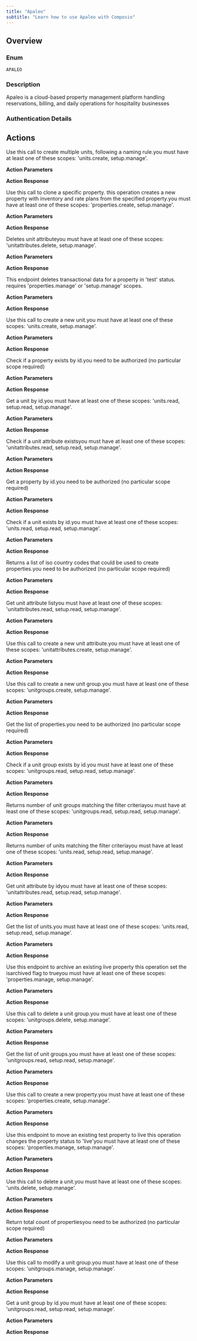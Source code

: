 ```yaml
---
title: "Apaleo"
subtitle: "Learn how to use Apaleo with Composio"
---
```



## Overview

### Enum
`APALEO`

### Description
Apaleo is a cloud-based property management platform handling reservations, billing, and daily operations for hospitality businesses

### Authentication Details

<Accordion title="OAUTH2">
<ParamField path="client_id" type="string" required={true}>
</ParamField>

<ParamField path="client_secret" type="string" required={true}>
</ParamField>

<ParamField path="oauth_redirect_uri" type="string" default="https://backend.composio.dev/api/v1/auth-apps/add">
</ParamField>

<ParamField path="scopes" type="string" default="offline_access,account.manage,account.suspend,accounting.read,authorizations.manage,authorizations.read,availability.manage,availability.read,charges.delete,companies.manage,companies.read,depositItems.manage,deposits.manage,deposits.read,folios.manage,folios.payment-with-charges,folios.read,invoices.manage,invoices.read,logs.read,maintenances.manage,maintenances.read,offer-index.read,offers.read,operations.change-room-state,operations.trigger-night-audit,payment-accounts.manage,payment-accounts.read,payments.manage,payments.read,prepayment-notices.read,rateplans.read-corporate,rateplans.read-negotiated,rates.manage,rates.read,reports.read,reservations.force-manage,reservations.manage,reservations.read,routings.create,routings.manage,routings.read,servicegroups.create,servicegroups.manage,servicegroups.read,setup.manage,setup.read">
</ParamField>

</Accordion>


## Actions

<AccordionGroup>
<Accordion title="APALEO_CREATE_MULTIPLE_UNITS">
Use this call to create multiple units, following a naming rule.you must have at least one of these scopes: 'units.create, setup.manage'.

**Action Parameters**

<ParamField path="units" type="array" required={true}>
</ParamField>


**Action Response**

<ParamField path="data" type="object">
</ParamField>

<ParamField path="successful" type="boolean">
</ParamField>

<ParamField path="error" type="">
</ParamField>

</Accordion>

<Accordion title="APALEO_CLONES_A_PROPERTY">
Use this call to clone a specific property. this operation creates a new property with inventory and rate plans from the specified property.you must have at least one of these scopes: 'properties.create, setup.manage'.

**Action Parameters**

<ParamField path="id" type="string" required={true}>
</ParamField>

<ParamField path="description" type="object">
</ParamField>

<ParamField path="code" type="string" required={true}>
</ParamField>

<ParamField path="name" type="object" required={true}>
</ParamField>

<ParamField path="companyName" type="string" required={true}>
</ParamField>

<ParamField path="managingDirectors" type="string">
</ParamField>

<ParamField path="commercialRegisterEntry" type="string" required={true}>
</ParamField>

<ParamField path="taxId" type="string" required={true}>
</ParamField>

<ParamField path="location__addressLine1" type="string">
</ParamField>

<ParamField path="location__addressLine2" type="string">
</ParamField>

<ParamField path="location__postalCode" type="string">
</ParamField>

<ParamField path="location__city" type="string">
</ParamField>

<ParamField path="location__regionCode" type="string">
</ParamField>

<ParamField path="location__countryCode" type="string">
</ParamField>

<ParamField path="bankAccount__iban" type="string">
</ParamField>

<ParamField path="bankAccount__bic" type="string">
</ParamField>

<ParamField path="bankAccount__bank" type="string">
</ParamField>

<ParamField path="paymentTerms" type="object" required={true}>
</ParamField>

<ParamField path="timeZone" type="string" required={true}>
</ParamField>

<ParamField path="defaultCheckInTime" type="string" required={true}>
</ParamField>

<ParamField path="defaultCheckOutTime" type="string" required={true}>
</ParamField>

<ParamField path="currencyCode" type="string" required={true}>
</ParamField>


**Action Response**

<ParamField path="data" type="object">
</ParamField>

<ParamField path="successful" type="boolean">
</ParamField>

<ParamField path="error" type="">
</ParamField>

</Accordion>

<Accordion title="APALEO_DELETES_UNIT_ATTRIBUTE">
Deletes unit attributeyou must have at least one of these scopes: 'unitattributes.delete, setup.manage'.

**Action Parameters**

<ParamField path="id" type="string" required={true}>
</ParamField>


**Action Response**

<ParamField path="data" type="object">
</ParamField>

<ParamField path="successful" type="boolean">
</ParamField>

<ParamField path="error" type="">
</ParamField>

</Accordion>

<Accordion title="APALEO_RESET_A_TEST_PROPERTY_AND_DELETE_ALL_TRANSACTIONAL_DATA">
This endpoint deletes transactional data for a property in 'test' status. requires 'properties.manage' or 'setup.manage' scopes.

**Action Parameters**

<ParamField path="id" type="string" required={true}>
</ParamField>


**Action Response**

<ParamField path="data" type="object">
</ParamField>

<ParamField path="successful" type="boolean">
</ParamField>

<ParamField path="error" type="">
</ParamField>

</Accordion>

<Accordion title="APALEO_CREATE_A_UNIT">
Use this call to create a new unit.you must have at least one of these scopes: 'units.create, setup.manage'.

**Action Parameters**

<ParamField path="description" type="object" required={true}>
</ParamField>

<ParamField path="propertyId" type="string" required={true}>
</ParamField>

<ParamField path="name" type="string" required={true}>
</ParamField>

<ParamField path="unitGroupId" type="string">
</ParamField>

<ParamField path="maxPersons" type="integer" required={true}>
</ParamField>

<ParamField path="condition" type="string">
</ParamField>

<ParamField path="attributes" type="array">
</ParamField>

<ParamField path="connectedUnits" type="array">
</ParamField>


**Action Response**

<ParamField path="data" type="object">
</ParamField>

<ParamField path="successful" type="boolean">
</ParamField>

<ParamField path="error" type="">
</ParamField>

</Accordion>

<Accordion title="APALEO_CHECK_IF_A_PROPERTY_EXISTS">
Check if a property exists by id.you need to be authorized (no particular scope required)

**Action Parameters**

<ParamField path="id" type="string" required={true}>
</ParamField>


**Action Response**

<ParamField path="data" type="object">
</ParamField>

<ParamField path="successful" type="boolean">
</ParamField>

<ParamField path="error" type="">
</ParamField>

</Accordion>

<Accordion title="APALEO_GET_A_UNIT">
Get a unit by id.you must have at least one of these scopes: 'units.read, setup.read, setup.manage'.

**Action Parameters**

<ParamField path="id" type="string" required={true}>
</ParamField>

<ParamField path="languages" type="array">
</ParamField>

<ParamField path="expand" type="array">
</ParamField>


**Action Response**

<ParamField path="data" type="object">
</ParamField>

<ParamField path="successful" type="boolean">
</ParamField>

<ParamField path="error" type="">
</ParamField>

</Accordion>

<Accordion title="APALEO_CHECK_IF_A_UNIT_ATTRIBUTE_EXISTS">
Check if a unit attribute existsyou must have at least one of these scopes: 'unitattributes.read, setup.read, setup.manage'.

**Action Parameters**

<ParamField path="id" type="string" required={true}>
</ParamField>


**Action Response**

<ParamField path="data" type="object">
</ParamField>

<ParamField path="successful" type="boolean">
</ParamField>

<ParamField path="error" type="">
</ParamField>

</Accordion>

<Accordion title="APALEO_GET_A_PROPERTY">
Get a property by id.you need to be authorized (no particular scope required)

**Action Parameters**

<ParamField path="id" type="string" required={true}>
</ParamField>

<ParamField path="languages" type="array">
</ParamField>

<ParamField path="expand" type="array">
</ParamField>


**Action Response**

<ParamField path="data" type="object">
</ParamField>

<ParamField path="successful" type="boolean">
</ParamField>

<ParamField path="error" type="">
</ParamField>

</Accordion>

<Accordion title="APALEO_CHECK_IF_A_UNIT_EXISTS">
Check if a unit exists by id.you must have at least one of these scopes: 'units.read, setup.read, setup.manage'.

**Action Parameters**

<ParamField path="id" type="string" required={true}>
</ParamField>


**Action Response**

<ParamField path="data" type="object">
</ParamField>

<ParamField path="successful" type="boolean">
</ParamField>

<ParamField path="error" type="">
</ParamField>

</Accordion>

<Accordion title="APALEO_RETURNS_A_LIST_OF_SUPPORTED_COUNTRIES">
Returns a list of iso country codes that could be used to create properties.you need to be authorized (no particular scope required)

**Action Parameters**



**Action Response**

<ParamField path="data" type="object">
</ParamField>

<ParamField path="successful" type="boolean">
</ParamField>

<ParamField path="error" type="">
</ParamField>

</Accordion>

<Accordion title="APALEO_GET_UNIT_ATTRIBUTE_LIST">
Get unit attribute listyou must have at least one of these scopes: 'unitattributes.read, setup.read, setup.manage'.

**Action Parameters**

<ParamField path="pageNumber" type="integer" default="1">
</ParamField>

<ParamField path="pageSize" type="integer">
</ParamField>


**Action Response**

<ParamField path="data" type="object">
</ParamField>

<ParamField path="successful" type="boolean">
</ParamField>

<ParamField path="error" type="">
</ParamField>

</Accordion>

<Accordion title="APALEO_CREATE_A_UNIT_ATTRIBUTE">
Use this call to create a new unit attribute.you must have at least one of these scopes: 'unitattributes.create, setup.manage'.

**Action Parameters**

<ParamField path="description" type="string">
</ParamField>

<ParamField path="name" type="string" required={true}>
</ParamField>


**Action Response**

<ParamField path="data" type="object">
</ParamField>

<ParamField path="successful" type="boolean">
</ParamField>

<ParamField path="error" type="">
</ParamField>

</Accordion>

<Accordion title="APALEO_CREATE_A_UNIT_GROUP">
Use this call to create a new unit group.you must have at least one of these scopes: 'unitgroups.create, setup.manage'.

**Action Parameters**

<ParamField path="description" type="object" required={true}>
</ParamField>

<ParamField path="code" type="string" required={true}>
</ParamField>

<ParamField path="propertyId" type="string" required={true}>
</ParamField>

<ParamField path="name" type="object" required={true}>
</ParamField>

<ParamField path="maxPersons" type="integer" required={true}>
</ParamField>

<ParamField path="rank" type="integer">
</ParamField>

<ParamField path="type" type="string">
</ParamField>

<ParamField path="connectedUnitGroups" type="array">
</ParamField>


**Action Response**

<ParamField path="data" type="object">
</ParamField>

<ParamField path="successful" type="boolean">
</ParamField>

<ParamField path="error" type="">
</ParamField>

</Accordion>

<Accordion title="APALEO_GET_A_PROPERTIES_LIST">
Get the list of properties.you need to be authorized (no particular scope required)

**Action Parameters**

<ParamField path="status" type="array">
</ParamField>

<ParamField path="includeArchived" type="boolean">
</ParamField>

<ParamField path="countryCode" type="array">
</ParamField>

<ParamField path="pageNumber" type="integer" default="1">
</ParamField>

<ParamField path="pageSize" type="integer">
</ParamField>

<ParamField path="expand" type="array">
</ParamField>


**Action Response**

<ParamField path="data" type="object">
</ParamField>

<ParamField path="successful" type="boolean">
</ParamField>

<ParamField path="error" type="">
</ParamField>

</Accordion>

<Accordion title="APALEO_CHECK_IF_A_UNIT_GROUP_EXISTS">
Check if a unit group exists by id.you must have at least one of these scopes: 'unitgroups.read, setup.read, setup.manage'.

**Action Parameters**

<ParamField path="id" type="string" required={true}>
</ParamField>


**Action Response**

<ParamField path="data" type="object">
</ParamField>

<ParamField path="successful" type="boolean">
</ParamField>

<ParamField path="error" type="">
</ParamField>

</Accordion>

<Accordion title="APALEO_RETURNS_NUMBER_OF_UNIT_GROUPS">
Returns number of unit groups matching the filter criteriayou must have at least one of these scopes: 'unitgroups.read, setup.read, setup.manage'.

**Action Parameters**

<ParamField path="propertyId" type="string">
</ParamField>

<ParamField path="unitGroupTypes" type="array">
</ParamField>


**Action Response**

<ParamField path="data" type="object">
</ParamField>

<ParamField path="successful" type="boolean">
</ParamField>

<ParamField path="error" type="">
</ParamField>

</Accordion>

<Accordion title="APALEO_RETURNS_NUMBER_OF_UNITS">
Returns number of units matching the filter criteriayou must have at least one of these scopes: 'units.read, setup.read, setup.manage'.

**Action Parameters**

<ParamField path="propertyId" type="string">
</ParamField>

<ParamField path="unitGroupId" type="string">
</ParamField>

<ParamField path="unitGroupIds" type="array">
</ParamField>

<ParamField path="unitAttributeIds" type="array">
</ParamField>

<ParamField path="isOccupied" type="boolean">
</ParamField>

<ParamField path="maintenanceType" type="string">
</ParamField>

<ParamField path="condition" type="string">
</ParamField>

<ParamField path="textSearch" type="string">
</ParamField>


**Action Response**

<ParamField path="data" type="object">
</ParamField>

<ParamField path="successful" type="boolean">
</ParamField>

<ParamField path="error" type="">
</ParamField>

</Accordion>

<Accordion title="APALEO_GET_UNIT_ATTRIBUTE_BY_ID">
Get unit attribute by idyou must have at least one of these scopes: 'unitattributes.read, setup.read, setup.manage'.

**Action Parameters**

<ParamField path="id" type="string" required={true}>
</ParamField>


**Action Response**

<ParamField path="data" type="object">
</ParamField>

<ParamField path="successful" type="boolean">
</ParamField>

<ParamField path="error" type="">
</ParamField>

</Accordion>

<Accordion title="APALEO_GET_A_UNITS_LIST">
Get the list of units.you must have at least one of these scopes: 'units.read, setup.read, setup.manage'.

**Action Parameters**

<ParamField path="propertyId" type="string">
</ParamField>

<ParamField path="unitGroupId" type="string">
</ParamField>

<ParamField path="unitGroupIds" type="array">
</ParamField>

<ParamField path="unitAttributeIds" type="array">
</ParamField>

<ParamField path="isOccupied" type="boolean">
</ParamField>

<ParamField path="maintenanceType" type="string">
</ParamField>

<ParamField path="condition" type="string">
</ParamField>

<ParamField path="textSearch" type="string">
</ParamField>

<ParamField path="pageNumber" type="integer" default="1">
</ParamField>

<ParamField path="pageSize" type="integer">
</ParamField>

<ParamField path="expand" type="array">
</ParamField>


**Action Response**

<ParamField path="data" type="object">
</ParamField>

<ParamField path="successful" type="boolean">
</ParamField>

<ParamField path="error" type="">
</ParamField>

</Accordion>

<Accordion title="APALEO_ARCHIVE_A_PROPERTY">
Use this endpoint to archive an existing live property this operation set the isarchived flag to trueyou must have at least one of these scopes: 'properties.manage, setup.manage'.

**Action Parameters**

<ParamField path="id" type="string" required={true}>
</ParamField>


**Action Response**

<ParamField path="data" type="object">
</ParamField>

<ParamField path="successful" type="boolean">
</ParamField>

<ParamField path="error" type="">
</ParamField>

</Accordion>

<Accordion title="APALEO_DELETE_A_UNIT_GROUP">
Use this call to delete a unit group.you must have at least one of these scopes: 'unitgroups.delete, setup.manage'.

**Action Parameters**

<ParamField path="id" type="string" required={true}>
</ParamField>


**Action Response**

<ParamField path="data" type="object">
</ParamField>

<ParamField path="successful" type="boolean">
</ParamField>

<ParamField path="error" type="">
</ParamField>

</Accordion>

<Accordion title="APALEO_GET_ALL_UNIT_GROUPS_OR_ALL_UNIT_GROUPS_FOR_A_PROPERTY">
Get the list of unit groups.you must have at least one of these scopes: 'unitgroups.read, setup.read, setup.manage'.

**Action Parameters**

<ParamField path="propertyId" type="string">
</ParamField>

<ParamField path="unitGroupTypes" type="array">
</ParamField>

<ParamField path="pageNumber" type="integer" default="1">
</ParamField>

<ParamField path="pageSize" type="integer">
</ParamField>

<ParamField path="expand" type="array">
</ParamField>


**Action Response**

<ParamField path="data" type="object">
</ParamField>

<ParamField path="successful" type="boolean">
</ParamField>

<ParamField path="error" type="">
</ParamField>

</Accordion>

<Accordion title="APALEO_CREATES_A_PROPERTY">
Use this call to create a new property.you must have at least one of these scopes: 'properties.create, setup.manage'.

**Action Parameters**

<ParamField path="description" type="object">
</ParamField>

<ParamField path="code" type="string" required={true}>
</ParamField>

<ParamField path="name" type="object" required={true}>
</ParamField>

<ParamField path="companyName" type="string" required={true}>
</ParamField>

<ParamField path="managingDirectors" type="string">
</ParamField>

<ParamField path="commercialRegisterEntry" type="string" required={true}>
</ParamField>

<ParamField path="taxId" type="string" required={true}>
</ParamField>

<ParamField path="location__addressLine1" type="string">
</ParamField>

<ParamField path="location__addressLine2" type="string">
</ParamField>

<ParamField path="location__postalCode" type="string">
</ParamField>

<ParamField path="location__city" type="string">
</ParamField>

<ParamField path="location__regionCode" type="string">
</ParamField>

<ParamField path="location__countryCode" type="string">
</ParamField>

<ParamField path="bankAccount__iban" type="string">
</ParamField>

<ParamField path="bankAccount__bic" type="string">
</ParamField>

<ParamField path="bankAccount__bank" type="string">
</ParamField>

<ParamField path="paymentTerms" type="object" required={true}>
</ParamField>

<ParamField path="timeZone" type="string" required={true}>
</ParamField>

<ParamField path="defaultCheckInTime" type="string" required={true}>
</ParamField>

<ParamField path="defaultCheckOutTime" type="string" required={true}>
</ParamField>

<ParamField path="currencyCode" type="string" required={true}>
</ParamField>


**Action Response**

<ParamField path="data" type="object">
</ParamField>

<ParamField path="successful" type="boolean">
</ParamField>

<ParamField path="error" type="">
</ParamField>

</Accordion>

<Accordion title="APALEO_MOVE_PROPERTY_TO_LIVE">
Use this endpoint to move an existing test property to live this operation changes the property status to 'live'you must have at least one of these scopes: 'properties.manage, setup.manage'.

**Action Parameters**

<ParamField path="id" type="string" required={true}>
</ParamField>


**Action Response**

<ParamField path="data" type="object">
</ParamField>

<ParamField path="successful" type="boolean">
</ParamField>

<ParamField path="error" type="">
</ParamField>

</Accordion>

<Accordion title="APALEO_DELETE_A_UNIT">
Use this call to delete a unit.you must have at least one of these scopes: 'units.delete, setup.manage'.

**Action Parameters**

<ParamField path="id" type="string" required={true}>
</ParamField>


**Action Response**

<ParamField path="data" type="object">
</ParamField>

<ParamField path="successful" type="boolean">
</ParamField>

<ParamField path="error" type="">
</ParamField>

</Accordion>

<Accordion title="APALEO_RETURN_TOTAL_COUNT_OF_PROPERTIES">
Return total count of propertiesyou need to be authorized (no particular scope required)

**Action Parameters**



**Action Response**

<ParamField path="data" type="object">
</ParamField>

<ParamField path="successful" type="boolean">
</ParamField>

<ParamField path="error" type="">
</ParamField>

</Accordion>

<Accordion title="APALEO_REPLACE_A_UNIT_GROUP">
Use this call to modify a unit group.you must have at least one of these scopes: 'unitgroups.manage, setup.manage'.

**Action Parameters**

<ParamField path="id" type="string" required={true}>
</ParamField>

<ParamField path="description" type="object" required={true}>
</ParamField>

<ParamField path="name" type="object" required={true}>
</ParamField>

<ParamField path="maxPersons" type="integer">
</ParamField>

<ParamField path="rank" type="integer">
</ParamField>

<ParamField path="connectedUnitGroups" type="array">
</ParamField>


**Action Response**

<ParamField path="data" type="object">
</ParamField>

<ParamField path="successful" type="boolean">
</ParamField>

<ParamField path="error" type="">
</ParamField>

</Accordion>

<Accordion title="APALEO_GET_A_UNIT_GROUP">
Get a unit group by id.you must have at least one of these scopes: 'unitgroups.read, setup.read, setup.manage'.

**Action Parameters**

<ParamField path="id" type="string" required={true}>
</ParamField>

<ParamField path="languages" type="array">
</ParamField>

<ParamField path="expand" type="array">
</ParamField>


**Action Response**

<ParamField path="data" type="object">
</ParamField>

<ParamField path="successful" type="boolean">
</ParamField>

<ParamField path="error" type="">
</ParamField>

</Accordion>

</AccordionGroup>
